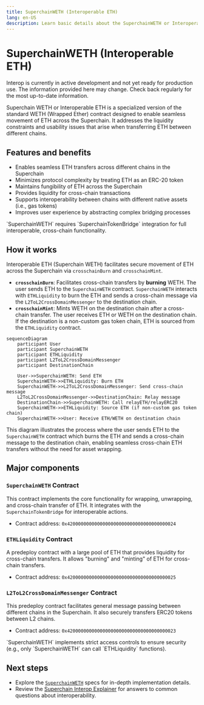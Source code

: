 ```yaml
---
title: SuperchainWETH (Interoperable ETH)
lang: en-US
description: Learn basic details about the SuperchainWETH or Interoperable ETH.
---
```



# SuperchainWETH (Interoperable ETH)

<Callout>
  Interop is currently in active development and not yet ready for production use. The information provided here may change. Check back regularly for the most up-to-date information.
</Callout>

Superchain WETH or Interoperable ETH is a specialized version of the standard WETH (Wrapped Ether) contract designed to enable seamless movement of ETH across the Superchain. It addresses the liquidity constraints and usability issues that arise when transferring ETH between different chains.

## Features and benefits

*   Enables seamless ETH transfers across different chains in the Superchain
*   Minimizes protocol complexity by treating ETH as an ERC-20 token
*   Maintains fungibility of ETH across the Superchain
*   Provides liquidity for cross-chain transactions
*   Supports interoperability between chains with different native assets (i.e., gas tokens)
*   Improves user experience by abstracting complex bridging processes

<Callout type="warning">
  `SuperchainWETH` requires `SuperchainTokenBridge` integration for full interoperable, cross-chain functionality.
</Callout>

## How it works

Interoperable ETH (Superchain WETH) facilitates secure movement of ETH across the Superchain via `crosschainBurn` and `crosschainMint`.

*   **`crosschainBurn`**: Facilitates cross-chain transfers by **burning** WETH. The user sends ETH to the `SuperchainWETH` contract. `SuperchainWETH` interacts with `ETHLiquidity` to burn the ETH and sends a cross-chain message via the `L2ToL2CrossDomainMessenger` to the destination chain.
*   **`crosschainMint`**: Mints WETH on the destination chain after a cross-chain transfer. The user receives ETH or WETH on the destination chain. If the destination is a non-custom gas token chain, ETH is sourced from the `ETHLiquidity` contract.

```mermaid
sequenceDiagram
    participant User
    participant SuperchainWETH
    participant ETHLiquidity
    participant L2ToL2CrossDomainMessenger
    participant DestinationChain

    User->>SuperchainWETH: Send ETH
    SuperchainWETH->>ETHLiquidity: Burn ETH
    SuperchainWETH->>L2ToL2CrossDomainMessenger: Send cross-chain message
    L2ToL2CrossDomainMessenger->>DestinationChain: Relay message
    DestinationChain->>SuperchainWETH: Call relayETH/relayERC20
    SuperchainWETH->>ETHLiquidity: Source ETH (if non-custom gas token chain)
    SuperchainWETH->>User: Receive ETH/WETH on destination chain
```

This diagram illustrates the process where the user sends ETH to the `SuperchainWETH` contract which burns the ETH and sends a cross-chain message to the destination chain, enabling seamless cross-chain ETH transfers without the need for asset wrapping.

## Major components

### `SuperchainWETH` Contract

This contract implements the core functionality for wrapping, unwrapping, and cross-chain transfer of ETH. It integrates with the `SuperchainTokenBridge` for interoperable actions. 
*   Contract address: `0x4200000000000000000000000000000000000024`

### `ETHLiquidity` Contract

A predeploy contract with a large pool of ETH that provides liquidity for cross-chain transfers. It allows "burning" and "minting" of ETH for cross-chain transfers. 
*   Contract address: `0x4200000000000000000000000000000000000025`

### `L2ToL2CrossDomainMessenger` Contract

This predeploy contract facilitates general message passing between different chains in the Superchain. It also securely transfers ERC20 tokens between L2 chains. 
*   Contract address: `0x4200000000000000000000000000000000000023`

<Callout type="info">
  `SuperchainWETH` implements strict access controls to ensure security (e.g., only `SuperchainWETH` can call `ETHLiquidity` functions).
</Callout>

## Next steps

*   Explore the [`SuperchainWETH`](https://specs.optimism.io/interop/superchain-weth.html) specs for in-depth implementation details.
*   Review the [Superchain Interop Explainer](explainer) for answers to common questions about interoperability.
